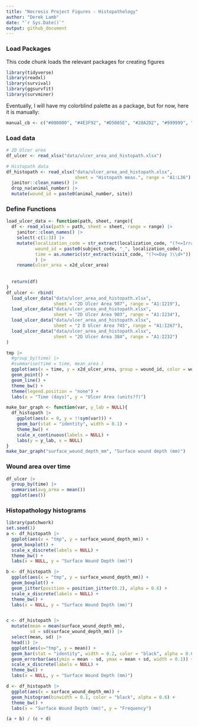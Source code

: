 ```yaml
---
title: "Necrosis Project Figures - Histopathology"
author: "Derek Lamb"
date: "`r Sys.Date()`"
output: github_document
---
```


### Load Packages
This code chunk loads the relevant packages for creating figures 
```r
library(tidyverse)
library(readxl)
library(survival)
library(ggsurvfit)
library(survminer)
```

Eventually, I will have my colorblind palette as a package, but for now, here it is manually:

```r
manual_cb <- c("#000000", "#4E3F92", "#D5005E", "#28A2D2", "#999999", "#009B77", "#CC49A7",   "#00739E", "#862AAF", "#666666")
```

### Load data
```r
# 2D Ulcer area
df_ulcer <- read_xlsx("data/ulcer_area_and_histopath.xlsx")

# Histopath data
df_histopath <- read_xlsx("data/ulcer_area_and_histopath.xlsx", 
                          sheet = "Histopath meas.", range = "A1:L36") |> 
  janitor::clean_names() |> 
  drop_na(animal_number) |> 
  mutate(wound_id = paste0(animal_number, site)) 
```

### Define Functions
```r
load_ulcer_data <- function(path, sheet, range){
  df <- read_xlsx(path = path, sheet = sheet, range = range) |> 
    janitor::clean_names() |> 
    select(-c(1:3)) |> 
    mutate(localization_code = str_extract(localization_code, "(?<=Irradiation Site )[[:upper:]]"),
           wound_id = paste0(subject_code, "_", localization_code),
           time = as.numeric(str_extract(visit_code, "(?<=Day )\\d+"))
           ) |> 
    rename(ulcer_area = x2d_ulcer_area)
  
  
  return(df)
}
df_ulcer <- rbind(
  load_ulcer_data("data/ulcer_area_and_histopath.xlsx", 
                  sheet = "2D Ulcer Area 987", range = "A1:I219"),
  load_ulcer_data("data/ulcer_area_and_histopath.xlsx", 
                  sheet = "2D Ulcer Area 903", range = "A1:I234"),
  load_ulcer_data("data/ulcer_area_and_histopath.xlsx", 
                  sheet = "2 D Ulcer Area 745", range = "A1:I267"),
  load_ulcer_data("data/ulcer_area_and_histopath.xlsx", 
                  sheet = "2D Ulcer Area 384", range = "A1:I232")
)

tmp |> 
  #group_by(time) |> 
  #summarise(time = time, mean_area )
  ggplot(aes(x = time, y = x2d_ulcer_area, group = wound_id, color = wound_id)) + 
  geom_point() + 
  geom_line() +
  theme_bw() +
  theme(legend.position = "none") +
  labs(x = "Time (days)", y = "Ulcer Area (units??)")
```




```r
make_bar_graph <- function(var, y_lab = NULL){
  df_histopath |> 
    ggplot(aes(x = 0, y = !!sym(var))) + 
    geom_bar(stat = "identity", width = 0.1) +
    theme_bw() +
    scale_x_continuous(labels = NULL) +
    labs(y = y_lab, x = NULL)
}
make_bar_graph("surface_wound_depth_mm", "Surface wound depth (mm)")
```


### Wound area over time
```r
df_ulcer |> 
  group_by(time) |> 
  summarise(avg_area = mean())
  ggplot(aes())
```




### Histopathology histograms

```r
library(patchwork)
set.seed(1)
a <- df_histopath |> 
  ggplot(aes(x = "tmp", y = surface_wound_depth_mm)) +
  geom_boxplot() +
  scale_x_discrete(labels = NULL) +
  theme_bw() +
  labs(x = NULL, y = "Surface Wound Depth (mm)")

b <- df_histopath |> 
  ggplot(aes(x = "tmp", y = surface_wound_depth_mm)) +
  geom_boxplot() +
  geom_jitter(position = position_jitter(0.2), alpha = 0.6) +
  scale_x_discrete(labels = NULL) +
  theme_bw() +
  labs(x = NULL, y = "Surface Wound Depth (mm)")


c <- df_histopath |> 
  mutate(mean = mean(surface_wound_depth_mm),
         sd = sd(surface_wound_depth_mm)) |> 
  select(mean, sd) |> 
  head(1) |> 
  ggplot(aes(x="tmp", y = mean)) +
  geom_bar(stat = "identity", width = 0.2, color = "black", alpha = 0.6) +
  geom_errorbar(aes(ymin = mean - sd, ymax = mean + sd, width = 0.1)) +
  scale_x_discrete(labels = NULL) +
  theme_bw() +
  labs(x = NULL, y = "Surface Wound Depth (mm)")

d <- df_histopath |> 
  ggplot(aes(x = surface_wound_depth_mm)) + 
  geom_histogram(binwidth = 0.1, color = "black", alpha = 0.6) +
  theme_bw() + 
  labs(x = "Surface Wound Depth (mm)", y = "Frequency")

(a + b) / (c + d)

```




